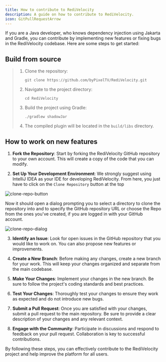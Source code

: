 ```yaml
---
title: How to contribute to RediVelocity
description: A guide on how to contribute to RediVelocity.
icon: GitPullRequestArrow
---
```


If you are a Java developer, who knows dependency injection using Jakarta and Gradle, you can contribute by implementing new features or fixing bugs in the RediVelocity codebase. Here are some steps to get started:

## Build from source
> 1. Clone the repository:
>    ```
>    git clone https://github.com/byPixelTV/RediVelocity.git
>    ```
> 2. Navigate to the project directory:
>    ```
>    cd RediVelocity
>    ```
> 3. Build the project using Gradle:
>    ```
>    ./gradlew shadowJar
>    ```
> 4. The compiled plugin will be located in the `build/libs` directory.


## How to work on new features
1. **Fork the Repository**: Start by forking the RediVelocity GitHub repository to your own account. This will create a copy of the code that you can modify.

2. **Set Up Your Development Environment**: We strongly suggest using IntelliJ IDEA as your IDE for developing RediVelocity. From here, you just have to click on the `Clone Repository` button at the top

![clone-repo-button](https://cdn.bypixel.dev/raw/6TmUfN.png)

Now it should open a dialog prompting you to select a directory to clone the repository into and to specify the GitHub repository URL or choose the Repo from the ones you've created, if you are logged in with your GitHub account.

![clone-repo-dialog](https://cdn.bypixel.dev/raw/igw2pj.png)

3. **Identify an Issue**: Look for open issues in the GitHub repository that you would like to work on. You can also propose new features or improvements.

4. **Create a New Branch**: Before making any changes, create a new branch for your work. This will keep your changes organized and separate from the main codebase.

5. **Make Your Changes**: Implement your changes in the new branch. Be sure to follow the project's coding standards and best practices.

6. **Test Your Changes**: Thoroughly test your changes to ensure they work as expected and do not introduce new bugs.

7. **Submit a Pull Request**: Once you are satisfied with your changes, submit a pull request to the main repository. Be sure to provide a clear description of your changes and any relevant context.

8. **Engage with the Community**: Participate in discussions and respond to feedback on your pull request. Collaboration is key to successful contributions.

By following these steps, you can effectively contribute to the RediVelocity project and help improve the platform for all users.